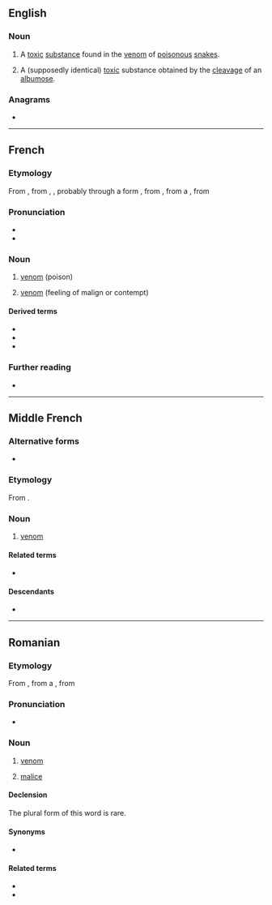 {{also|vénîn}}
==English==

===Noun===
{{en-noun}}

# {{lb|en|biochemistry}} A [[toxic]] [[substance]] found in the [[venom]] of [[poisonous]] [[snake]]s.
# {{lb|en|biochemistry}} A (supposedly identical) [[toxic]] substance obtained by the [[cleavage]] of an [[albumose]].

{{Webster 1913}}

===Anagrams===
* {{anagrams|en|a=einnv|Nevin|Niven}}

----

==French==

===Etymology===
From {{inh|fr|frm|venin}}, from {{inh|fr|fro|venin}}, {{m|fro|venim}}, probably through a {{inh|fr|VL.|-}} form {{m|la||*venīmen}}, from {{inh|fr|la|venēnum}}, from a {{inh|fr|itc-pro|*weneznom||lust, desire}}, from {{der|fr|ine-pro|*wenh₁-||to strive, wish, love}}

===Pronunciation===
* {{fr-IPA}}
* {{audio|fr|Fr-venin.ogg|Audio}}

===Noun===
{{fr-noun|m}}

# [[venom]] (poison)
#: {{syn|fr|poison}}
# {{lb|fr|figuratively}} [[venom]] (feeling of malign or contempt)
#: {{uxi|fr|[[cracher son venin]]}}

====Derived terms====
* {{l|fr|envenimer}}
* {{l|fr|vénéneux}}
* {{l|fr|venimeux}}

===Further reading===
* {{R:TLFi}}

----

==Middle French==

===Alternative forms===
* {{l|frm|venim}}

===Etymology===
From {{inh|frm|fro|venim}}.

===Noun===
{{frm-noun|m}}

# [[venom]]

====Related terms====
* {{l|frm|envenimer}}

====Descendants====
* {{desc|fr|venin}}

----

==Romanian==

===Etymology===
From {{inh|ro|la|venēnum}}, from a {{inh|ro|itc-pro|*weneznom||lust, desire}}, from {{der|ro|ine-pro|*wenh₁-||to strive, wish, love}}

===Pronunciation===
* {{IPA|ro|[veˈnin]}}

===Noun===
{{ro-noun|n|veninuri}}

# [[venom]]
# {{lb|ro|figuratively}} [[malice]]

====Declension====
The plural form of this word is rare.
{{ro-noun-n-uri}}

====Synonyms====
* {{l|ro|otravă}}

====Related terms====
* {{l|ro|învenina}}
* {{l|ro|veninos}}